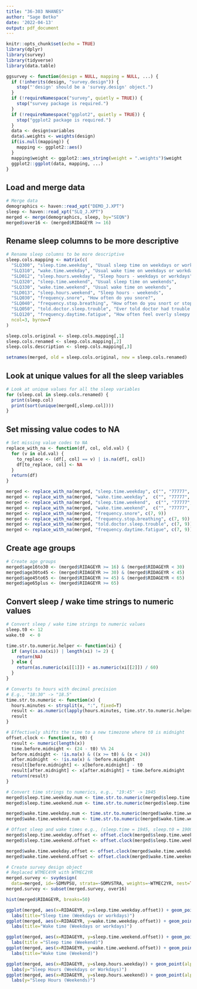 ```yaml
---
title: "36-303 NHANES"
author: "Sage Betko"
date: '2022-04-13'
output: pdf_document
---
```


```r
knitr::opts_chunk$set(echo = TRUE)
library(dplyr)
library(survey)
library(tidyverse)
library(data.table)
```

```r
ggsurvey <- function(design = NULL, mapping = NULL, ...) {
  if (!inherits(design, "survey.design")) {
    stop("'design' should be a 'survey.design' object.")
  }
  if (!requireNamespace("survey", quietly = TRUE)) {
    stop("survey package is required.")
  }
  if (!requireNamespace("ggplot2", quietly = TRUE)) {
    stop("ggplot2 package is required.")
  }
  data <- design$variables
  data$.weights <- weights(design)
  if(is.null(mapping)) {
    mapping <- ggplot2::aes()
  }
  mapping$weight <- ggplot2::aes_string(weight = ".weights")$weight
  ggplot2::ggplot(data, mapping, ...)
}
```

## Load and merge data

```r
# Merge data
demographics <- haven::read_xpt("DEMO_J.XPT")
sleep <- haven::read_xpt("SLQ_J.XPT")
merged <- merge(demographics, sleep, by="SEQN")
merged$over16 <- (merged$RIDAGEYR >= 16)
```

## Rename sleep columns to be more descriptive

```r
# Rename sleep columns to be more descriptive
sleep.cols.mapping <- matrix(c(
  "SLQ300", "sleep.time.weekday", "Usual sleep time on weekdays or workdays",
  "SLQ310", "wake.time.weekday", "Usual wake time on weekdays or workdays",
  "SLD012", "sleep.hours.weekday", "Sleep hours - weekdays or workdays",
  "SLQ320", "sleep.time.weekend", "Usual sleep time on weekends",
  "SLQ330", "wake.time.weekend", "Usual wake time on weekends",
  "SLD013", "sleep.hours.weekend", "Sleep hours - weekends",
  "SLQ030", "frequency.snore", "How often do you snore?",
  "SLQ040", "frequency.stop.breathing", "How often do you snort or stop breathing?",
  "SLQ050", "told.doctor.sleep.trouble", "Ever told doctor had trouble sleeping?",
  "SLQ120", "frequency.daytime.fatigue", "How often feel overly sleepy during day?"),
  ncol=3, byrow=T
)

sleep.cols.original <- sleep.cols.mapping[,1]
sleep.cols.renamed <- sleep.cols.mapping[,2]
sleep.cols.description <- sleep.cols.mapping[,3]

setnames(merged, old = sleep.cols.original, new = sleep.cols.renamed)
```

## Look at unique values for all the sleep variables

```r
# Look at unique values for all the sleep variables
for (sleep.col in sleep.cols.renamed) {
  print(sleep.col)
  print(sort(unique(merged[,sleep.col])))
}
```

## Set missing value codes to NA

```r
# Set missing value codes to NA
replace_with_na <- function(df, col, old.val) {
  for (v in old.val) {
    to_replace <- (df[, col] == v) | is.na(df[, col])
    df[to_replace, col] <- NA
  }
  return(df)
}

merged <- replace_with_na(merged, "sleep.time.weekday", c("", "77777", "99999"))
merged <- replace_with_na(merged, "wake.time.weekday",  c("", "77777", "99999"))
merged <- replace_with_na(merged, "sleep.time.weekend",  c("", "77777", "99999"))
merged <- replace_with_na(merged, "wake.time.weekend",  c("", "77777", "99999"))
merged <- replace_with_na(merged, "frequency.snore", c(7, 9))
merged <- replace_with_na(merged, "frequency.stop.breathing", c(7, 9))
merged <- replace_with_na(merged, "told.doctor.sleep.trouble", c(7, 9))
merged <- replace_with_na(merged, "frequency.daytime.fatigue", c(7, 9))
```

## Create age groups

```r
# Create age groups
merged$age16to30 <- (merged$RIDAGEYR >= 16) & (merged$RIDAGEYR < 30)
merged$age30to45 <- (merged$RIDAGEYR >= 30) & (merged$RIDAGEYR < 45)
merged$age45to65 <- (merged$RIDAGEYR >= 45) & (merged$RIDAGEYR < 65)
merged$age65plus <- (merged$RIDAGEYR >= 65)
```

## Convert sleep / wake time strings to numeric values

```r
# Convert sleep / wake time strings to numeric values
sleep.t0 <- 12
wake.t0  <- 0

time.str.to.numeric.helper <- function(xi) {
  if (any(is.na(xi)) | length(xi) != 2) {
    return(NA)
  } else {
    return(as.numeric(xi[[1]]) + as.numeric(xi[[2]]) / 60)
  }
}

# Converts to hours with decimal precision
# E.g., "18:30" -> "18.5"
time.str.to.numeric <- function(x) {
  hours.minutes <- strsplit(x, ":", fixed=T)
  result <- as.numeric(lapply(hours.minutes, time.str.to.numeric.helper))
  result
}

# Effectively shifts the time to a new timezone where t0 is midnight
offset.clock <- function(x, t0) {
  result <- numeric(length(x))
  time.before.midnight <- (24 - t0) %% 24
  before.midnight <- !is.na(x) & ((x >= t0) & (x < 24)) 
  after.midnight  <- !is.na(x) & !before.midnight
  result[before.midnight] <- x[before.midnight] - t0
  result[after.midnight] <- x[after.midnight] + time.before.midnight
  return(result)
}

# Convert time strings to numerics, e.g., "19:45" -> 1945
merged$sleep.time.weekday.num <- time.str.to.numeric(merged$sleep.time.weekday)
merged$sleep.time.weekend.num <- time.str.to.numeric(merged$sleep.time.weekend)

merged$wake.time.weekday.num <- time.str.to.numeric(merged$wake.time.weekday)
merged$wake.time.weekend.num <- time.str.to.numeric(merged$wake.time.weekend)

# Offset sleep and wake times e.g., (sleep.time = 1945, sleep.t0 = 1900) -> 45
merged$sleep.time.weekday.offset <- offset.clock(merged$sleep.time.weekday.num, sleep.t0)
merged$sleep.time.weekend.offset <- offset.clock(merged$sleep.time.weekend.num, sleep.t0)

merged$wake.time.weekday.offset <- offset.clock(merged$wake.time.weekday.num, wake.t0)
merged$wake.time.weekend.offset <- offset.clock(merged$wake.time.weekend.num, wake.t0)
```

```r
# Create survey design object
# Replaced WTMEC4YR with WTMEC2YR
merged.survey <- svydesign(
  data=merged, id=~SDMVPSU, strata=~SDMVSTRA, weights=~WTMEC2YR, nest=TRUE)
merged.survey <- subset(merged.survey, over16)
```

```r
hist(merged$RIDAGEYR, breaks=50)

ggplot(merged, aes(x=RIDAGEYR, y=sleep.time.weekday.offset)) + geom_point(alpha=0.01) +
  labs(title="Sleep time (Weekdays or workdays)")
ggplot(merged, aes(x=RIDAGEYR, y=wake.time.weekday.offset)) + geom_point(alpha=0.01) +
  labs(title="Wake time (Weekdays or workdays)")

ggplot(merged, aes(x=RIDAGEYR, y=sleep.time.weekend.offset)) + geom_point(alpha=0.01) +
  labs(title ="Sleep time (Weekend)")
ggplot(merged, aes(x=RIDAGEYR, y=wake.time.weekend.offset)) + geom_point(alpha=0.01) +
  labs(title="Wake time (Weekend)")

ggplot(merged, aes(x=RIDAGEYR, y=sleep.hours.weekday)) + geom_point(alpha=0.01) +
  labs(y="Sleep Hours (Weekdays or Workdays)")
ggplot(merged, aes(x=RIDAGEYR, y=sleep.hours.weekend)) + geom_point(alpha=0.01) +
  labs(y="Sleep Hours (Weekends)")
```
